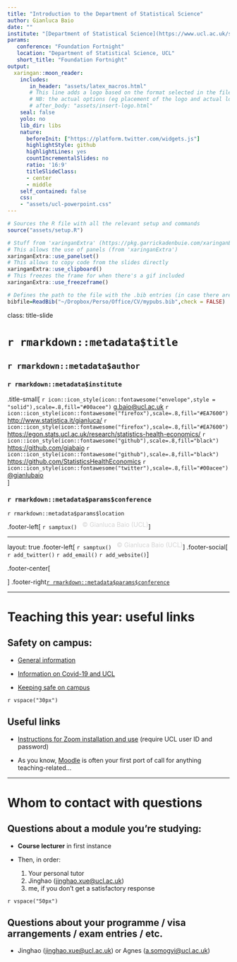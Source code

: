 ```yaml
---
title: "Introduction to the Department of Statistical Science"
author: Gianluca Baio
date: ""
institute: "[Department of Statistical Science](https://www.ucl.ac.uk/statistics/) | University College London"
params: 
   conference: "Foundation Fortnight"
   location: "Department of Statistical Science, UCL"
   short_title: "Foundation Fortnight"
output:
  xaringan::moon_reader:
    includes: 
       in_header: "assets/latex_macros.html" 
       # This line adds a logo based on the format selected in the file 'assets/include_logo.html'
       # NB: the actual options (eg placement of the logo and actual logo file) can be changed there
       # after_body: "assets/insert-logo.html"
    seal: false
    yolo: no
    lib_dir: libs
    nature:
      beforeInit: ["https://platform.twitter.com/widgets.js"]
      highlightStyle: github
      highlightLines: yes
      countIncrementalSlides: no
      ratio: '16:9'
      titleSlideClass:
      - center
      - middle
    self_contained: false 
    css:
    - "assets/ucl-powerpoint.css"
---
```


```r
# Sources the R file with all the relevant setup and commands
source("assets/setup.R")

# Stuff from 'xaringanExtra' (https://pkg.garrickadenbuie.com/xaringanExtra)
# This allows the use of panels (from 'xaringanExtra')
xaringanExtra::use_panelset()
# This allows to copy code from the slides directly
xaringanExtra::use_clipboard()
# This freezes the frame for when there's a gif included
xaringanExtra::use_freezeframe()

# Defines the path to the file with the .bib entries (in case there are references)
bibfile=ReadBib("~/Dropbox/Perso/Office/CV/mypubs.bib",check = FALSE)
```

class: title-slide

# `r rmarkdown::metadata$title`    

## `r rmarkdown::metadata$author`    

### `r rmarkdown::metadata$institute`    

.title-small[
`r icon::icon_style(icon::fontawesome("envelope",style = "solid"),scale=.8,fill="#00acee")`  [g.baio@ucl.ac.uk](mailto:g.baio@ucl.ac.uk)
`r icon::icon_style(icon::fontawesome("firefox"),scale=.8,fill="#EA7600")`  [http://www.statistica.it/gianluca/](http://www.statistica.it/gianluca/)
`r icon::icon_style(icon::fontawesome("firefox"),scale=.8,fill="#EA7600")`  [https://egon.stats.ucl.ac.uk/research/statistics-health-economics/](https://egon.stats.ucl.ac.uk/research/statistics-health-economics/)
`r icon::icon_style(icon::fontawesome("github"),scale=.8,fill="black")`  [https://github.com/giabaio](https://github.com/giabaio)
`r icon::icon_style(icon::fontawesome("github"),scale=.8,fill="black")`  [https://github.com/StatisticsHealthEconomics](https://github.com/StatisticsHealthEconomics)
`r icon::icon_style(icon::fontawesome("twitter"),scale=.8,fill="#00acee")`  [@gianlubaio](https://twitter.com/gianlubaio)     
]

### `r rmarkdown::metadata$params$conference`    
`r rmarkdown::metadata$params$location` 

<!-- Can also separate the various components of the extra argument 'params', eg as in 
### `r paste(rmarkdown::metadata$params, collapse=", ")`
-->



<!-- This adds a footer (optional and with other possibilities...) -->
.footer-left[
`r samptux()` <span style="position: relative; bottom: 5px; color: #D5D5D5;"> &nbsp; &copy; Gianluca Baio (UCL)</span>
]

---

layout: true
.footer-left[
`r samptux()` <span style="position: relative; bottom: 5px; color: #D5D5D5;"> &nbsp; &copy; Gianluca Baio (UCL)</span>
]
<!-- Can also include social media icons & hyperlinks -->
.footer-social[
`r add_twitter()` `r add_email()` `r add_website()`
]

<!-- Can also add a center footer, eg to include the title of the talk -->
.footer-center[

]
<!-- And a right footer, to include the date -->
.footer-right[
`r rmarkdown::metadata$params$conference`
]

---

# Teaching this year: useful links

## Safety on campus:

- [General information](https://www.ucl.ac.uk/safety-services/working-safely-during-pandemic)

- [Information on Covid-19 and UCL](https://www.ucl.ac.uk/coronavirus/)
   
- [Keeping safe on campus](https://www.ucl.ac.uk/coronavirus/keeping-safe-campus)

`r vspace("30px")`

## Useful links
- [Instructions for Zoom installation and use](https://www.ucl.ac.uk/isd/services/communicate-collaborate/zoom) (require UCL user ID and password)

- As you know, [Moodle](https://moodle.ucl.ac.uk) is often your first port of call for anything teaching-related...

---

# Whom to contact with questions

## Questions about a module you’re studying: 

- **Course lecturer** in first instance

- Then, in order: 

   1. Your personal tutor 
   2. Jinghao ([jinghao.xue@ucl.ac.uk](mailto: jinghao.xue@ucl.ac.uk)) 
   3. me, if you don’t get a satisfactory response

`r vspace("50px")`

## Questions about your programme / visa arrangements / exam entries / etc.

- Jinghao ([jinghao.xue@ucl.ac.uk](mailto: jinghao.xue@ucl.ac.uk)) or Agnes ([a.somogyi@ucl.ac.uk](mailto: a.somogyi@ucl.ac.uk)) 
